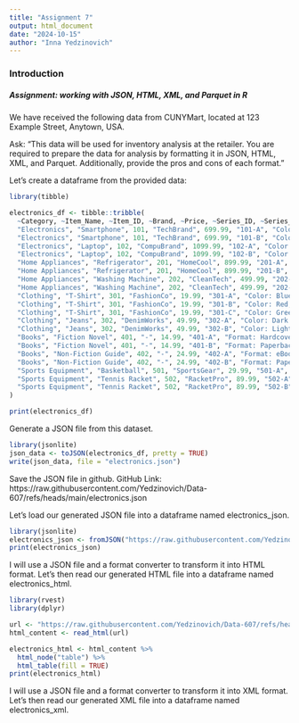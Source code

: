 ```yaml
---
title: "Assignment 7"
output: html_document
date: "2024-10-15"
author: "Inna Yedzinovich"
---
```


### Introduction
##### Assignment: working with JSON, HTML, XML, and Parquet in R 

We have received the following data from CUNYMart, located at 123 Example Street,
Anytown, USA.

Ask: "This data will be used for inventory analysis at the retailer. You are required to prepare the data
for analysis by formatting it in JSON, HTML, XML, and Parquet. Additionally, provide the pros
and cons of each format."

Let’s create a dataframe from the provided data:

```r
library(tibble)

electronics_df <- tibble::tribble(
  ~Category, ~Item_Name, ~Item_ID, ~Brand, ~Price, ~Series_ID, ~Series_Details,
  "Electronics", "Smartphone", 101, "TechBrand", 699.99, "101-A", "Color: Black, Storage: 64GB",
  "Electronics", "Smartphone", 101, "TechBrand", 699.99, "101-B", "Color: White, Storage: 128GB",
  "Electronics", "Laptop", 102, "CompuBrand", 1099.99, "102-A", "Color: Silver, Storage: 256GB",
  "Electronics", "Laptop", 102, "CompuBrand", 1099.99, "102-B", "Color: Space Gray, Storage: 512GB",
  "Home Appliances", "Refrigerator", 201, "HomeCool", 899.99, "201-A", "Color: Stainless Steel, Capacity: 20 cu ft",
  "Home Appliances", "Refrigerator", 201, "HomeCool", 899.99, "201-B", "Color: White, Capacity: 18 cu ft",
  "Home Appliances", "Washing Machine", 202, "CleanTech", 499.99, "202-A", "Type: Front Load, Capacity: 4.5 cu ft",
  "Home Appliances", "Washing Machine", 202, "CleanTech", 499.99, "202-B", "Type: Top Load, Capacity: 5.0 cu ft",
  "Clothing", "T-Shirt", 301, "FashionCo", 19.99, "301-A", "Color: Blue, Size: S",
  "Clothing", "T-Shirt", 301, "FashionCo", 19.99, "301-B", "Color: Red, Size: M",
  "Clothing", "T-Shirt", 301, "FashionCo", 19.99, "301-C", "Color: Green, Size: L",
  "Clothing", "Jeans", 302, "DenimWorks", 49.99, "302-A", "Color: Dark Blue, Size: 32",
  "Clothing", "Jeans", 302, "DenimWorks", 49.99, "302-B", "Color: Light Blue, Size: 34",
  "Books", "Fiction Novel", 401, "-", 14.99, "401-A", "Format: Hardcover, Language: English",
  "Books", "Fiction Novel", 401, "-", 14.99, "401-B", "Format: Paperback, Language: Spanish",
  "Books", "Non-Fiction Guide", 402, "-", 24.99, "402-A", "Format: eBook, Language: English",
  "Books", "Non-Fiction Guide", 402, "-", 24.99, "402-B", "Format: Paperback, Language: French",
  "Sports Equipment", "Basketball", 501, "SportsGear", 29.99, "501-A", "Size: Size 7, Color: Orange",
  "Sports Equipment", "Tennis Racket", 502, "RacketPro", 89.99, "502-A", "Material: Graphite, Color: Black",
  "Sports Equipment", "Tennis Racket", 502, "RacketPro", 89.99, "502-B", "Material: Aluminum, Color: Silver"
)

print(electronics_df)
```

Generate a JSON file from this dataset.

```r
library(jsonlite)
json_data <- toJSON(electronics_df, pretty = TRUE)
write(json_data, file = "electronics.json")
```

Save the JSON file in github. 
GitHub Link: https://raw.githubusercontent.com/Yedzinovich/Data-607/refs/heads/main/electronics.json

Let’s load our generated JSON file into a dataframe named electronics_json.

```r
library(jsonlite)
electronics_json <- fromJSON("https://raw.githubusercontent.com/Yedzinovich/Data-607/refs/heads/main/electronics.json")
print(electronics_json)
```

I will use a JSON file and a format converter to transform it into HTML format. Let’s then read our generated HTML file into a dataframe named electronics_html. 

```r
library(rvest)
library(dplyr)

url <- "https://raw.githubusercontent.com/Yedzinovich/Data-607/refs/heads/main/electronics_html.html"
html_content <- read_html(url)

electronics_html <- html_content %>%
  html_node("table") %>%
  html_table(fill = TRUE)
print(electronics_html)
```

I will use a JSON file and a format converter to transform it into XML format. Let’s then read our generated XML file into a dataframe named electronics_xml. 

```r
```
